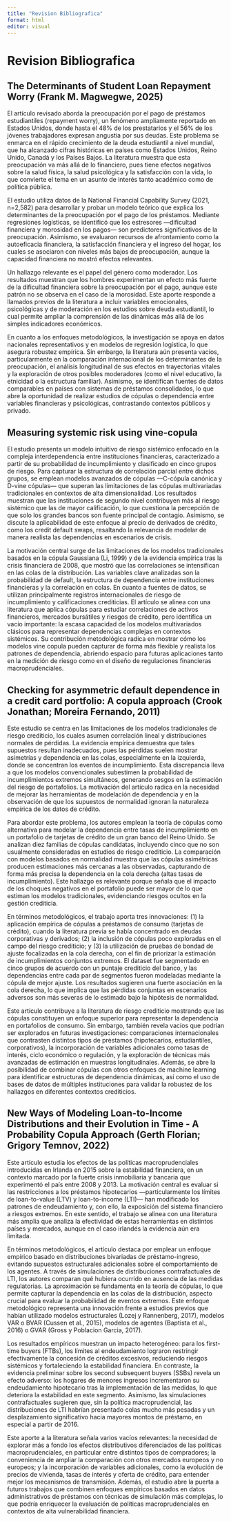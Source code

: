 ```yaml
---
title: "Revision Bibliografica"
format: html
editor: visual
---
```


# Revision Bibliografica

## The Determinants of Student Loan Repayment Worry (Frank M. Magwegwe, 2025)

El artículo revisado aborda la preocupación por el pago de préstamos estudiantiles (repayment worry), un fenómeno ampliamente reportado en Estados Unidos, donde hasta el 48% de los prestatarios y el 56% de los jóvenes trabajadores expresan angustia por sus deudas. Este problema se enmarca en el rápido crecimiento de la deuda estudiantil a nivel mundial, que ha alcanzado cifras históricas en países como Estados Unidos, Reino Unido, Canadá y los Países Bajos. La literatura muestra que esta preocupación va más allá de lo financiero, pues tiene efectos negativos sobre la salud física, la salud psicológica y la satisfacción con la vida, lo que convierte el tema en un asunto de interés tanto académico como de política pública.

El estudio utiliza datos de la National Financial Capability Survey (2021, n=2,582) para desarrollar y probar un modelo teórico que explica los determinantes de la preocupación por el pago de los préstamos. Mediante regresiones logísticas, se identificó que los estresores —dificultad financiera y morosidad en los pagos— son predictores significativos de la preocupación. Asimismo, se evaluaron recursos de afrontamiento como la autoeficacia financiera, la satisfacción financiera y el ingreso del hogar, los cuales se asociaron con niveles más bajos de preocupación, aunque la capacidad financiera no mostró efectos relevantes.

Un hallazgo relevante es el papel del género como moderador. Los resultados muestran que los hombres experimentan un efecto más fuerte de la dificultad financiera sobre la preocupación por el pago, aunque este patrón no se observa en el caso de la morosidad. Este aporte responde a llamados previos de la literatura a incluir variables emocionales, psicológicas y de moderación en los estudios sobre deuda estudiantil, lo cual permite ampliar la comprensión de las dinámicas más allá de los simples indicadores económicos.

En cuanto a los enfoques metodológicos, la investigación se apoya en datos nacionales representativos y en modelos de regresión logística, lo que asegura robustez empírica. Sin embargo, la literatura aún presenta vacíos, particularmente en la comparación internacional de los determinantes de la preocupación, el análisis longitudinal de sus efectos en trayectorias vitales y la exploración de otros posibles moderadores (como el nivel educativo, la etnicidad o la estructura familiar). Asimismo, se identifican fuentes de datos comparables en países con sistemas de préstamos consolidados, lo que abre la oportunidad de realizar estudios de cópulas o dependencia entre variables financieras y psicológicas, contrastando contextos públicos y privado.

## Measuring systemic risk using vine-copula

El estudio presenta un modelo intuitivo de riesgo sistémico enfocado en la compleja interdependencia entre instituciones financieras, caracterizado a partir de su probabilidad de incumplimiento y clasificado en cinco grupos de riesgo. Para capturar la estructura de correlación parcial entre dichos grupos, se emplean modelos avanzados de cópulas —C-cópula canónica y D-vine cópulas— que superan las limitaciones de las cópulas multivariadas tradicionales en contextos de alta dimensionalidad. Los resultados muestran que las instituciones de segundo nivel contribuyen más al riesgo sistémico que las de mayor calificación, lo que cuestiona la percepción de que solo los grandes bancos son fuente principal de contagio. Asimismo, se discute la aplicabilidad de este enfoque al precio de derivados de crédito, como los credit default swaps, resaltando la relevancia de modelar de manera realista las dependencias en escenarios de crisis.

La motivación central surge de las limitaciones de los modelos tradicionales basados en la cópula Gaussiana (Li, 1999) y de la evidencia empírica tras la crisis financiera de 2008, que mostró que las correlaciones se intensifican en las colas de la distribución. Las variables clave analizadas son la probabilidad de default, la estructura de dependencia entre instituciones financieras y la correlación en colas. En cuanto a fuentes de datos, se utilizan principalmente registros internacionales de riesgo de incumplimiento y calificaciones crediticias. El artículo se alinea con una literatura que aplica cópulas para estudiar correlaciones de activos financieros, mercados bursátiles y riesgos de crédito, pero identifica un vacío importante: la escasa capacidad de los modelos multivariados clásicos para representar dependencias complejas en contextos sistémicos. Su contribución metodológica radica en mostrar cómo los modelos vine copula pueden capturar de forma más flexible y realista los patrones de dependencia, abriendo espacio para futuras aplicaciones tanto en la medición de riesgo como en el diseño de regulaciones financieras macroprudenciales.

## Checking for asymmetric default dependence in a credit card portfolio: A copula approach (Crook Jonathan; Moreira Fernando, 2011)

Este estudio se centra en las limitaciones de los modelos tradicionales de riesgo crediticio, los cuales asumen correlación lineal y distribuciones normales de pérdidas. La evidencia empírica demuestra que tales supuestos resultan inadecuados, pues las pérdidas suelen mostrar asimetrías y dependencia en las colas, especialmente en la izquierda, donde se concentran los eventos de incumplimiento. Esta discrepancia lleva a que los modelos convencionales subestimen la probabilidad de incumplimientos extremos simultáneos, generando sesgos en la estimación del riesgo de portafolios. La motivación del artículo radica en la necesidad de mejorar las herramientas de modelación de dependencia y en la observación de que los supuestos de normalidad ignoran la naturaleza empírica de los datos de crédito.

Para abordar este problema, los autores emplean la teoría de cópulas como alternativa para modelar la dependencia entre tasas de incumplimiento en un portafolio de tarjetas de crédito de un gran banco del Reino Unido. Se analizan diez familias de cópulas candidatas, incluyendo cinco que no son usualmente consideradas en estudios de riesgo crediticio. La comparación con modelos basados en normalidad muestra que las cópulas asimétricas producen estimaciones más cercanas a las observadas, capturando de forma más precisa la dependencia en la cola derecha (altas tasas de incumplimiento). Este hallazgo es relevante porque señala que el impacto de los choques negativos en el portafolio puede ser mayor de lo que estiman los modelos tradicionales, evidenciando riesgos ocultos en la gestión crediticia.

En términos metodológicos, el trabajo aporta tres innovaciones: (1) la aplicación empírica de cópulas a préstamos de consumo (tarjetas de crédito), cuando la literatura previa se había concentrado en deudas corporativas y derivados; (2) la inclusión de cópulas poco exploradas en el campo del riesgo crediticio; y (3) la utilización de pruebas de bondad de ajuste focalizadas en la cola derecha, con el fin de priorizar la estimación de incumplimientos conjuntos extremos. El dataset fue segmentado en cinco grupos de acuerdo con un puntaje crediticio del banco, y las dependencias entre cada par de segmentos fueron modeladas mediante la cópula de mejor ajuste. Los resultados sugieren una fuerte asociación en la cola derecha, lo que implica que las pérdidas conjuntas en escenarios adversos son más severas de lo estimado bajo la hipótesis de normalidad.

Este artículo contribuye a la literatura de riesgo crediticio mostrando que las cópulas constituyen un enfoque superior para representar la dependencia en portafolios de consumo. Sin embargo, también revela vacíos que podrían ser explorados en futuras investigaciones: comparaciones internacionales que contrasten distintos tipos de préstamos (hipotecarios, estudiantiles, corporativos), la incorporación de variables adicionales como tasas de interés, ciclo económico o regulación, y la exploración de técnicas más avanzadas de estimación en muestras longitudinales. Además, se abre la posibilidad de combinar cópulas con otros enfoques de machine learning para identificar estructuras de dependencia dinámicas, así como el uso de bases de datos de múltiples instituciones para validar la robustez de los hallazgos en diferentes contextos crediticios.

## New Ways of Modeling Loan-to-Income Distributions and their Evolution in Time - A Probability Copula Approach (Gerth Florian; Grigory Temnov, 2022)

Este artículo estudia los efectos de las políticas macroprudenciales introducidas en Irlanda en 2015 sobre la estabilidad financiera, en un contexto marcado por la fuerte crisis inmobiliaria y bancaria que experimentó el país entre 2008 y 2013. La motivación central es evaluar si las restricciones a los préstamos hipotecarios —particularmente los límites de loan-to-value (LTV) y loan-to-income (LTI)— han modificado los patrones de endeudamiento y, con ello, la exposición del sistema financiero a riesgos extremos. En este sentido, el trabajo se alinea con una literatura más amplia que analiza la efectividad de estas herramientas en distintos países y mercados, aunque en el caso irlandés la evidencia aún era limitada.

En términos metodológicos, el artículo destaca por emplear un enfoque empírico basado en distribuciones bivariadas de préstamo-ingreso, evitando supuestos estructurales adicionales sobre el comportamiento de los agentes. A través de simulaciones de distribuciones contrafactuales de LTI, los autores comparan qué hubiera ocurrido en ausencia de las medidas regulatorias. La aproximación se fundamenta en la teoría de cópulas, lo que permite capturar la dependencia en las colas de la distribución, aspecto crucial para evaluar la probabilidad de eventos extremos. Este enfoque metodológico representa una innovación frente a estudios previos que habían utilizado modelos estructurales (Lozej y Rannenberg, 2017), modelos VAR o BVAR (Cussen et al., 2015), modelos de agentes (Baptista et al., 2016) o GVAR (Gross y Poblacion Garcia, 2017).

Los resultados empíricos muestran un impacto heterogéneo: para los first-time buyers (FTBs), los límites al endeudamiento lograron restringir efectivamente la concesión de créditos excesivos, reduciendo riesgos sistémicos y fortaleciendo la estabilidad financiera. En contraste, la evidencia preliminar sobre los second subsequent buyers (SSBs) revela un efecto adverso: los hogares de menores ingresos incrementaron su endeudamiento hipotecario tras la implementación de las medidas, lo que deteriora la estabilidad en este segmento. Asimismo, las simulaciones contrafactuales sugieren que, sin la política macroprudencial, las distribuciones de LTI habrían presentado colas mucho más pesadas y un desplazamiento significativo hacia mayores montos de préstamo, en especial a partir de 2016.

Este aporte a la literatura señala varios vacíos relevantes: la necesidad de explorar más a fondo los efectos distributivos diferenciados de las políticas macroprudenciales, en particular entre distintos tipos de compradores; la conveniencia de ampliar la comparación con otros mercados europeos y no europeos; y la incorporación de variables adicionales, como la evolución de precios de vivienda, tasas de interés y oferta de crédito, para entender mejor los mecanismos de transmisión. Además, el estudio abre la puerta a futuros trabajos que combinen enfoques empíricos basados en datos administrativos de préstamos con técnicas de simulación más complejas, lo que podría enriquecer la evaluación de políticas macroprudenciales en contextos de alta vulnerabilidad financiera.
